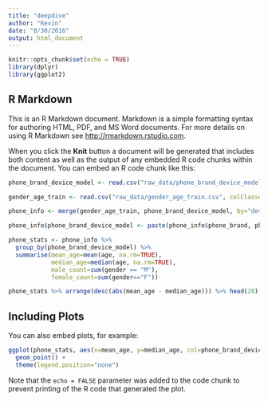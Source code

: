 ```yaml
---
title: "deepdive"
author: "Kevin"
date: "8/30/2016"
output: html_document
---
```


```r
knitr::opts_chunk$set(echo = TRUE)
library(dplyr)
library(ggplot2)
```

## R Markdown

This is an R Markdown document. Markdown is a simple formatting syntax for authoring HTML, PDF, and MS Word documents. For more details on using R Markdown see <http://rmarkdown.rstudio.com>.

When you click the **Knit** button a document will be generated that includes both content as well as the output of any embedded R code chunks within the document. You can embed an R code chunk like this:

```r
phone_brand_device_model <- read.csv("raw_data/phone_brand_device_model.csv", colClasses=c(rep("factor", 3)))

gender_age_train <- read.csv("raw_data/gender_age_train.csv", colClasses = c("factor", "factor", "integer", "factor"))

phone_info <- merge(gender_age_train, phone_brand_device_model, by="device_id")

phone_info$phone_brand_device_model <- paste(phone_info$phone_brand, phone_info$device_model)

phone_stats <- phone_info %>%
  group_by(phone_brand_device_model) %>%
  summarise(mean_age=mean(age, na.rm=TRUE),
            median_age=median(age, na.rm=TRUE),
            male_count=sum(gender == "M"),
            female_count=sum(gender=="F"))

phone_stats %>% arrange(desc(abs(mean_age - median_age))) %>% head(20)
```

## Including Plots

You can also embed plots, for example:

```r
ggplot(phone_stats, aes(x=mean_age, y=median_age, col=phone_brand_device_model)) +
  geom_point() +
  theme(legend.position="none")
```

Note that the `echo = FALSE` parameter was added to the code chunk to prevent printing of the R code that generated the plot.
